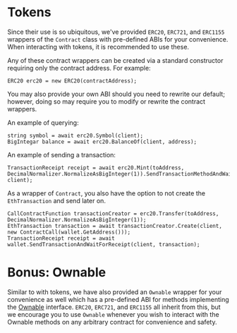 # Tokens 

Since their use is so ubiquitous, we've provided `ERC20`, `ERC721`, and `ERC1155` wrappers of the `Contract` class with pre-defined ABIs for your convenience. When interacting with tokens, it is recommended to use these.

Any of these contract wrappers can be created via a standard constructor requiring only the contract address. For example:
```
ERC20 erc20 = new ERC20(contractAddress);
```
You may also provide your own ABI should you need to rewrite our default; however, doing so may require you to modify or rewrite the contract wrappers.

An example of querying:
```
string symbol = await erc20.Symbol(client);
BigIntegar balance = await erc20.BalanceOf(client, address);
```

An example of sending a transaction:
```
TransactionReceipt receipt = await erc20.Mint(toAddress, DecimalNormalizer.NormalizeAsBigInteger(1)).SendTransactionMethodAndWaitForReceipt(wallet, client);
```
As a wrapper of `Contract`, you also have the option to not create the `EthTransaction` and send later on.
```
CallContractFunction transactionCreator = erc20.Transfer(toAddress, DecimalNormalizer.NormalizeAsBigInteger(1));
EthTransaction transaction = await transactionCreator.Create(client, new ContractCall(wallet.GetAddress()));
TransactionReceipt receipt = await wallet.SendTransactionAndWaitForReceipt(client, transaction);
```

# Bonus: Ownable

Similar to with tokens, we have also provided an `Ownable` wrapper for your convenience as well which has a pre-defined ABI for methods implementing the [Ownable](https://docs.openzeppelin.com/contracts/2.x/access-control#ownership-and-ownable) interface.
`ERC20`, `ERC721`, and `ERC1155` all inherit from this, but we encourage you to use `Ownable` whenever you wish to interact with the Ownable methods on any arbitrary contract for convenience and safety.